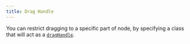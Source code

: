 ```yaml
---
title: Drag Handle
---
```



You can restrict dragging to a specific part of node, by specifying a class that will act as a [`dragHandle`](/api-reference/types/node).

<RemoteCodeViewer
  route="examples/nodes/drag-handle"
  framework="svelte"
/>

<UnusedPropWarning />
